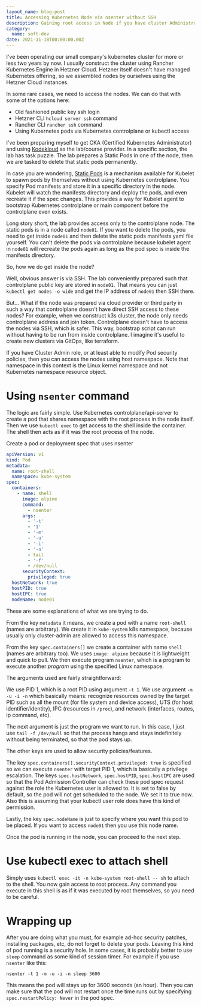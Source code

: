 ```yaml
---
layout_name: blog-post
title: Accessing Kubernetes Node via nsenter without SSH
description: Gaining root access in Node if you have cluster Administrator role
category:
  name: soft-dev
date: 2021-11-18T00:00:00.00Z
---
```


I've been operating our small company's kubernetes cluster for more or less two years by now. I usually construct the
cluster using Rancher Kubernetes Engine in Hetzner Cloud. Hetzner itself doesn't have managed Kubernetes offering, so
we assembled nodes by ourselves using the Hetzner Cloud instances.

In some rare cases, we need to access the nodes. We can do that with some of the options here:

- Old fashioned public key ssh login
- Hetzner CLI `hcloud server ssh` command
- Rancher CLI `rancher ssh` command
- Using Kubernetes pods via Kubernetes controlplane or kubectl access

I've been preparing myself to get CKA (Certified Kubernetes Administrator) and using [Kodekloud](https://kodekloud.com/) as
the lab/course provider. In a specific section, the lab has task puzzle. The lab prepares a Static Pods in one of the node,
then we are tasked to delete that static pods permanently.

In case you are wondering, [Static Pods](https://kubernetes.io/docs/tasks/configure-pod-container/static-pod/) is a mechanism
available for Kubelet to spawn pods by themselves without using Kubernetes controlplane. You specify Pod manifests and
store it in a specific directory in the node. Kubelet will watch the manifests directory and deploy the pods, and even
recreate it if the spec changes. This provides a way for Kubelet agent to bootstrap Kubernetes controlplane or main
component before the controlplane even exists.

Long story short, the lab provides access only to the controlplane node. The static pods is in a node called `node01`.
If you want to delete the pods, you need to get inside `node01` and then delete the static pods manifests yaml file yourself.
You can't delete the pods via controlplane because kubelet agent in `node01` will recreate the pods again as long as the
pod spec is inside the manifests directory.

So, how we do get inside the node?

Well, obvious answer is via SSH. The lab conveniently prepared such that controlplane public key are stored in `node01`.
That means you can just `kubectl get nodes -o wide` and get the IP address of `node01` then SSH there.

But... What if the node was prepared via cloud provider or third party in such a way that controlplane doesn't have direct
SSH access to these nodes? For example, when we construct k3s cluster, the node only needs controlplane address and join
token. Controlplane doesn't have to access the nodes via SSH, which is safer. This way, bootstrap script can run without
having to be run from inside controlplane. I imagine it's useful to create new clusters via GitOps, like terraform.

If you have Cluster Admin role, or at least able to modify Pod security policies, then you can access the nodes using
host namespace. Note that namespace in this context is the Linux kernel namespace and not Kubernetes namespace resource object.

# Using `nsenter` command

The logic are fairly simple. Use Kubernetes controlplane/api-server to create a pod that shares namespace with the root
process in the node itself. Then we use `kubectl exec` to get access to the shell inside the container. The shell then
acts as if it was the root process of the node.

Create a pod or deployment spec that uses nsenter

```yaml
apiVersion: v1
kind: Pod
metadata:
  name: root-shell
  namespace: kube-system
spec:
  containers:
    - name: shell
      image: alpine
      command:
        - nsenter
      args:
        - '-t'
        - '1'
        - '-m'
        - '-u'
        - '-i'
        - '-n'
        - tail
        - '-f'
        - /dev/null
      securityContext:
        privileged: true
  hostNetwork: true
  hostPID: true
  hostIPC: true
  nodeName: node01
```

These are some explanations of what we are trying to do.

From the key `metadata` it means, we create a pod with a name `root-shell` (names are arbitrary). We create it in `kube-system`
k8s namespace, because usually only cluster-admin are allowed to access this namespace.

From the key `spec.containers[]` we create a container with name `shell` (names are arbitrary too). We uses `image: alpine`
because it is lightweight and quick to pull. We then execute program `nsenter`, which is a program to execute another _program_
using the specified Linux namespace.

The arguments used are fairly straightforward:

We use PID 1, which is a root PID using argument `-t 1`.
We use argument `-m -u -i -n` which basically means: recognize resources owned by the target PID such as all the mount
(for file system and device access), UTS (for host identifier/identity), IPC (resources in `/proc`),
and network (interfaces, routes, ip command, etc).

The next argument is just the program we want to run. In this case, I just use `tail -f /dev/null` so that the process
hangs and stays indefinitely without being terminated, so that the pod stays up.

The other keys are used to allow security policies/features.

The key `spec.containers[].securityContext.privileged: true` is specified so we can execute `nsenter` with target PID 1,
which is basically a privilege escalation.
The keys `spec.hostNetwork`, `spec.hostPID`, `spec.hostIPC` are used so that the Pod Admission Controller can check these
pod spec request against the role the Kubernetes user is allowed to. It is set to false by default, so the pod will not
get scheduled to the node. We set it to true now. Also this is assuming that your kubectl user role does have this
kind of permission.

Lastly, the key `spec.nodeName` is just to specify where you want this pod to be placed. If you want to access `node01`
then you use this node name.

Once the pod is running in the node, you can proceed to the next step.

# Use kubectl exec to attach shell

Simply uses `kubectl exec -it -n kube-system root-shell -- sh` to attach to the shell. You now gain access to root process.
Any command you execute in this shell is as if it was executed by root themselves, so you need to be careful.

# Wrapping up

After you are doing what you must, for example ad-hoc security patches, installing packages, etc, do not forget to delete
your pods. Leaving this kind of pod running is a security hole. In some cases, it is probably better to use `sleep` command
as some kind of session timer. For example if you use `nsenter` like this:

`nsenter -t 1 -m -u -i -n sleep 3600`

This means the pod will stays up for 3600 seconds (an hour). Then you can make sure that the pod will not restart once
the time runs out by specifying `spec.restartPolicy: Never` in the pod spec.
